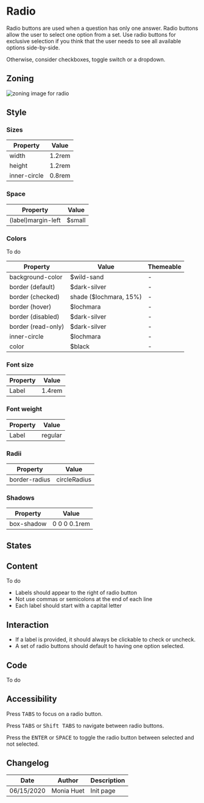 

<Meta title="Components/Form/Fields/Radio"/>

# Radio

Radio buttons are used when a question has only one answer. Radio buttons allow the user to select one option from a set. 
Use radio buttons for exclusive selection if you think that the user needs to see all available options side-by-side.

Otherwise, consider checkboxes, toggle switch or a dropdown.


## Zoning

<img src={InputZoning} alt="zoning image for radio" className="full" class="full" />

## Style

### Sizes

| Property                       | Value             | 
| ------------------------------ | ----------------- | 
| width           	             | 1.2rem            | 
| height    			    	 | 1.2rem            | 
| inner-circle 					 | 0.8rem			 |

### Space

| Property                       | Value             | 
| ------------------------------ | ----------------- | 
| (label)margin-left             | $small            |

### Colors

To do

| Property                       | Value                               | Themeable				 |
| ------------------------------ | ----------------------------------- | ----------------------- |
| background-color               | $wild-sand                          | -	 |
| border (default)               | $dark-silver		                   | -		 |
| border (checked)               | shade ($lochmara, 15%)              | -		 |
| border (hover)                 | $lochmara                           | -	 |
| border (disabled)              | $dark-silver		                   | -		 |
| border (read-only)             | $dark-silver	                       | -		 |
| inner-circle 					 | $lochmara						   | - | 
| color							 | $black 							   | -	   			 |

### Font size

| Property                       | Value             | 
| ------------------------------ | ----------------- |
| Label							 | 1.4rem 			 |

### Font weight

| Property                       | Value             | 
| ------------------------------ | ----------------- |
| Label							 | regular			 |

### Radii
 
| Property                       | Value             | 
| ------------------------------ | ----------------- | 
| border-radius			         | circleRadius      |

### Shadows

| Property                       | Value             | 
| ------------------------------ | ----------------- | 
| box-shadow			         | 0 0 0 0.1rem      |


## States

<Preview>
    <Story name="default">
        <Form.Radio label="Radio" />
    </Story>
    <Story name="checked">
        <Form.Radio label="Checked Radio" checked />
    </Story>
</Preview>

<Preview>
    <Story name="disabled">
        <Form.Radio label="Disabled Radio" disabled />
    </Story>
    <Story name="disabled checked">
        <Form.Radio label="Disabled Checked Radio" disabled checked />
    </Story>
</Preview>

<Preview>
    <Story name="read-only">
        <Form.Radio label="Read-Only Radio" readOnly />
    </Story>
    <Story name="read-only checked">
        <Form.Radio label="Read-Only Checked Radio" readOnly checked />
    </Story>
</Preview>

## Content

To do

- Labels should appear to the right of radio button
- Not use commas or semicolons at the end of each line
- Each label should start with a capital letter

## Interaction

- If a label is provided, it should always be clickable to check or uncheck.
- A set of radio buttons should default to having one option selected.

## Code

To do

## Accessibility

Press <kbd>TABS</kbd> to focus on a radio button.

Press <kbd>TABS</kbd> or <kbd>Shift TABS</kbd> to navigate between radio buttons.

Press the <kbd>ENTER</kbd> or <kbd>SPACE</kbd> to toggle the radio button between selected and not selected. 


## Changelog

| Date       | Author | Description |
| ---------- | ------ | ----------- |
| 06/15/2020 | Monia Huet  | Init page   |



